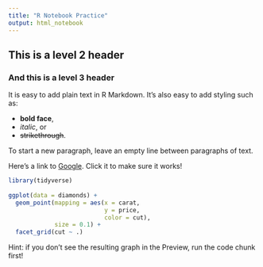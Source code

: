 ---
title: "R Notebook Practice"
output: html_notebook
---

## This is a level 2 header

### And this is a level 3 header

It is easy to add plain text in R Markdown. It's also easy to add styling such as:

* **bold face**,
* *italic*, or
* ~~strikethrough~~.

To start a new paragraph, leave an empty line between paragraphs of text. 

Here's a link to [Google](https://www.google.com). Click it to make sure it works!

```{r}
library(tidyverse)
  
ggplot(data = diamonds) +
  geom_point(mapping = aes(x = carat, 
                           y = price, 
                           color = cut),
             size = 0.1) +
  facet_grid(cut ~ .)
```

Hint: if you don't see the resulting graph in the Preview, run the code chunk first!